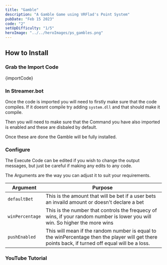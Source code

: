 ```yaml
---
title: "Gamble"
description: "A Gamble Game using VRFlad's Point System"
pubDate: "Feb 15 2023"
code: "2"
setUpDifficulty: "1/5"
heroImage: "../../heroImages/ps_gambles.png"
---
```


## How to Install

### Grab the Import Code

<CopyButton>
{importCode}
</CopyButton>

### In Streamer.bot

Once the code is imported you will need to firstly make sure that the code compiles. If it doesnt compile try adding `system.dll` and that should make it compile.

Then you will need to make sure that the Command you have also imported is enabled and these are disbaled by default.

Once these are done the Gamble will be fully installed. 

### Configure

The Execute Code can be edited if you wish to change the output messages, but just be careful if making any edits to any code.

The Arguments are the way you can adjust it to suit your requirements.

|Argument| Purpose|
|---|---|
|`defaultBet`| This is the amount that will be bet if a user bets an invaild amount or doesn't declare a bet|
|`winPercentage`| This is the number that controls the frequecy of wins, if your random number is lower you will win. So higher the more wins|
|`pushEnabled`| This will mean if the random number is equal to the winPercentage then the player will get there points back, if turned off equal will be a loss.|

### YouTube Tutorial 
<YouTube id="https://youtu.be/5Wq0g3bR42o" />